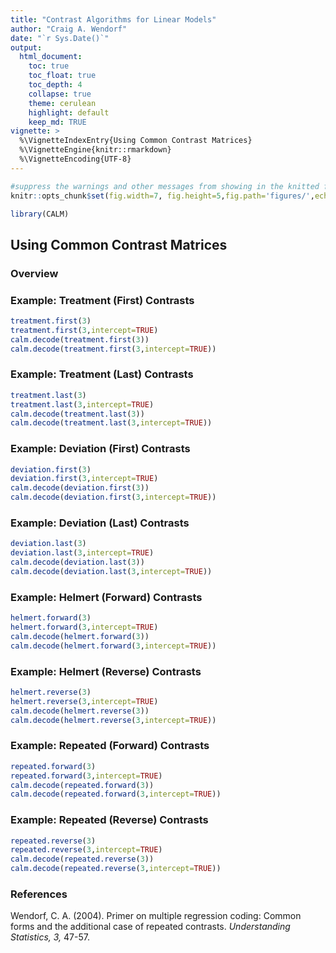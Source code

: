 ```yaml
---
title: "Contrast Algorithms for Linear Models"
author: "Craig A. Wendorf"
date: "`r Sys.Date()`"
output:
  html_document:
    toc: true
    toc_float: true
    toc_depth: 4
    collapse: true
    theme: cerulean
    highlight: default
    keep_md: TRUE
vignette: >
  %\VignetteIndexEntry{Using Common Contrast Matrices}
  %\VignetteEngine{knitr::rmarkdown}
  %\VignetteEncoding{UTF-8}
---
```


```r
#suppress the warnings and other messages from showing in the knitted file.
knitr::opts_chunk$set(fig.width=7, fig.height=5,fig.path='figures/',echo=TRUE,warning=FALSE,message=FALSE)
```

```r
library(CALM)
```

## Using Common Contrast Matrices

### Overview



### Example: Treatment (First) Contrasts

```r
treatment.first(3)
treatment.first(3,intercept=TRUE)
calm.decode(treatment.first(3))
calm.decode(treatment.first(3,intercept=TRUE))
```

### Example: Treatment (Last) Contrasts

```r
treatment.last(3)
treatment.last(3,intercept=TRUE)
calm.decode(treatment.last(3))
calm.decode(treatment.last(3,intercept=TRUE))
```

### Example: Deviation (First) Contrasts

```r
deviation.first(3)
deviation.first(3,intercept=TRUE)
calm.decode(deviation.first(3))
calm.decode(deviation.first(3,intercept=TRUE))
```

### Example: Deviation (Last) Contrasts

```r
deviation.last(3)
deviation.last(3,intercept=TRUE)
calm.decode(deviation.last(3))
calm.decode(deviation.last(3,intercept=TRUE))
```

### Example: Helmert (Forward) Contrasts

```r
helmert.forward(3)
helmert.forward(3,intercept=TRUE)
calm.decode(helmert.forward(3))
calm.decode(helmert.forward(3,intercept=TRUE))
```

### Example: Helmert (Reverse) Contrasts

```r
helmert.reverse(3)
helmert.reverse(3,intercept=TRUE)
calm.decode(helmert.reverse(3))
calm.decode(helmert.reverse(3,intercept=TRUE))
```

### Example: Repeated (Forward) Contrasts

```r
repeated.forward(3)
repeated.forward(3,intercept=TRUE)
calm.decode(repeated.forward(3))
calm.decode(repeated.forward(3,intercept=TRUE))
```

### Example: Repeated (Reverse) Contrasts

```r
repeated.reverse(3)
repeated.reverse(3,intercept=TRUE)
calm.decode(repeated.reverse(3))
calm.decode(repeated.reverse(3,intercept=TRUE))
```

### References

Wendorf, C. A. (2004). Primer on multiple regression coding: Common forms and the additional case of repeated contrasts. *Understanding Statistics, 3,* 47-57. 
